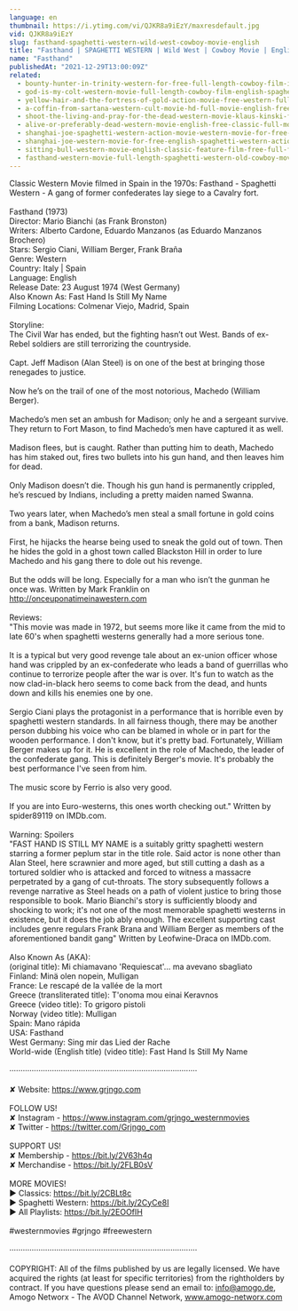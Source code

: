 ```yaml
---
language: en
thumbnail: https://i.ytimg.com/vi/QJKR8a9iEzY/maxresdefault.jpg
vid: QJKR8a9iEzY
slug: fasthand-spaghetti-western-wild-west-cowboy-movie-english
title: "Fasthand | SPAGHETTI WESTERN | Wild West | Cowboy Movie | English"
name: "Fasthand"
publishedAt: "2021-12-29T13:00:09Z"
related:
  - bounty-hunter-in-trinity-western-for-free-full-length-cowboy-film-italo-western
  - god-is-my-colt-western-movie-full-length-cowboy-film-english-spaghetti-italo-western
  - yellow-hair-and-the-fortress-of-gold-action-movie-free-western-full-length
  - a-coffin-from-sartana-western-cult-movie-hd-full-movie-english-free-cowboy-film
  - shoot-the-living-and-pray-for-the-dead-western-movie-klaus-kinski-full-movie
  - alive-or-preferably-dead-western-movie-english-free-classic-full-movie
  - shanghai-joe-spaghetti-western-action-movie-western-movie-for-free-english
  - shanghai-joe-western-movie-for-free-english-spaghetti-western-action-movie
  - sitting-bull-western-movie-english-classic-feature-film-free-full-flick-free-western-movies
  - fasthand-western-movie-full-length-spaghetti-western-old-cowboy-movie-wild-west
---
```


Classic Western Movie filmed in Spain in the 1970s: Fasthand - Spaghetti Western - A gang of former confederates lay siege to a Cavalry fort. <br />
<br />
Fasthand (1973)<br />
Director: Mario Bianchi (as Frank Bronston)<br />
Writers: Alberto Cardone, Eduardo Manzanos (as Eduardo Manzanos Brochero) <br />
Stars: Sergio Ciani, William Berger, Frank Braña<br />
Genre: Western <br />
Country: Italy | Spain<br />
Language: English<br />
Release Date: 23 August 1974 (West Germany) <br />
Also Known As: Fast Hand Is Still My Name <br />
Filming Locations: Colmenar Viejo, Madrid, Spain <br />
<br />
Storyline:<br />
The Civil War has ended, but the fighting hasn’t out West. Bands of ex-Rebel soldiers are still terrorizing the countryside.<br />
<br />
Capt. Jeff Madison (Alan Steel) is on one of the best at bringing those renegades to justice.<br />
<br />
Now he’s on the trail of one of the most notorious, Machedo (William Berger).<br />
<br />
Machedo’s men set an ambush for Madison; only he and a sergeant survive. They return to Fort Mason, to find Machedo’s men have captured it as well.<br />
<br />
Madison flees, but is caught. Rather than putting him to death, Machedo has him staked out, fires two bullets into his gun hand, and then leaves him for dead.<br />
<br />
Only Madison doesn’t die. Though his gun hand is permanently crippled, he’s rescued by Indians, including a pretty maiden named Swanna.<br />
<br />
Two years later, when Machedo’s men steal a small fortune in gold coins from a bank, Madison returns.<br />
<br />
First, he hijacks the hearse being used to sneak the gold out of town. Then he hides the gold in a ghost town called Blackston Hill in order to lure Machedo and his gang there to dole out his revenge.<br />
<br />
But the odds will be long. Especially for a man who isn’t the gunman he once was. Written by Mark Franklin on http://onceuponatimeinawestern.com<br />
<br />
Reviews:<br />
"This movie was made in 1972, but seems more like it came from the mid to late 60's when spaghetti westerns generally had a more serious tone.<br />
<br />
It is a typical but very good revenge tale about an ex-union officer whose hand was crippled by an ex-confederate who leads a band of guerrillas who continue to terrorize people after the war is over. It's fun to watch as the now clad-in-black hero seems to come back from the dead, and hunts down and kills his enemies one by one.<br />
<br />
Sergio Ciani plays the protagonist in a performance that is horrible even by spaghetti western standards. In all fairness though, there may be another person dubbing his voice who can be blamed in whole or in part for the wooden performance. I don't know, but it's pretty bad. Fortunately, William Berger makes up for it. He is excellent in the role of Machedo, the leader of the confederate gang. This is definitely Berger's movie. It's probably the best performance I've seen from him.<br />
<br />
The music score by Ferrio is also very good.<br />
<br />
If you are into Euro-westerns, this ones worth checking out." Written by spider89119 on IMDb.com.<br />
<br />
Warning: Spoilers<br />
"FAST HAND IS STILL MY NAME is a suitably gritty spaghetti western starring a former peplum star in the title role. Said actor is none other than Alan Steel, here scrawnier and more aged, but still cutting a dash as a tortured soldier who is attacked and forced to witness a massacre perpetrated by a gang of cut-throats. The story subsequently follows a revenge narrative as Steel heads on a path of violent justice to bring those responsible to book. Mario Bianchi's story is sufficiently bloody and shocking to work; it's not one of the most memorable spaghetti westerns in existence, but it does the job ably enough. The excellent supporting cast includes genre regulars Frank Brana and William Berger as members of the aforementioned bandit gang" Written by Leofwine-Draca on IMDb.com.<br />
<br />
Also Known As (AKA):<br />
(original title): Mi chiamavano 'Requiescat'... ma avevano sbagliato<br />
Finland: Minä olen nopein, Mulligan<br />
France: Le rescapé de la vallée de la mort<br />
Greece (transliterated title): T'onoma mou einai Keravnos<br />
Greece (video title): To grigoro pistoli<br />
Norway (video title): Mulligan<br />
Spain: Mano rápida<br />
USA: Fasthand<br />
West Germany: Sing mir das Lied der Rache<br />
World-wide (English title) (video title): Fast Hand Is Still My Name<br />
<br />
····················································································<br />
<br />
✘ Website: https://www.grjngo.com<br />
<br />
FOLLOW US!<br />
✘ Instagram - https://www.instagram.com/grjngo_westernmovies<br />
✘ Twitter - https://twitter.com/Grjngo_com<br />
<br />
SUPPORT US!<br />
✘ Membership - https://bit.ly/2V63h4q<br />
✘ Merchandise - https://bit.ly/2FLB0sV<br />
<br />
MORE MOVIES! <br />
► Classics: https://bit.ly/2CBLt8c <br />
► Spaghetti Western: https://bit.ly/2CyCe8I <br />
► All Playlists: https://bit.ly/2EOOfIH <br />
<br />
#westernmovies #grjngo #freewestern<br />
<br />
····················································································<br />
<br />
COPYRIGHT: All of the films published by us are legally licensed. We have acquired the rights (at least for specific territories) from the rightholders by contract. If you have questions please send an email to: info@amogo.de, Amogo Networx - The AVOD Channel Network, www.amogo-networx.com